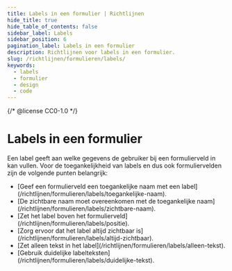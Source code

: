 ```yaml
---
title: Labels in een formulier | Richtlijnen
hide_title: true
hide_table_of_contents: false
sidebar_label: Labels
sidebar_position: 6
pagination_label: Labels in een formulier
description: Richtlijnen voor labels in een formulier.
slug: /richtlijnen/formulieren/labels/
keywords:
  - labels
  - formulier
  - design
  - code
---
```


{/* @license CC0-1.0 */}


# Labels in een formulier

Een label geeft aan welke gegevens de gebruiker bij een formulierveld in kan vullen.
Voor de toegankelijkheid van labels en dus ook formuliervelden zijn de volgende punten belangrijk:

- <FragmentRedirect id="geef-een-formulierveld-toegankelijke-naam-met-een-label">
    [Geef een formulierveld een toegankelijke naam met een label](/richtlijnen/formulieren/labels/toegankelijke-naam).
  </FragmentRedirect>
- <FragmentRedirect id="de-zichtbare-naam-moet-overeenkomen-met-de-toegankelijke-naam">
    [De zichtbare naam moet overeenkomen met de toegankelijke naam](/richtlijnen/formulieren/labels/zichtbare-naam).
  </FragmentRedirect>
- <FragmentRedirect id="zet-het-label-boven-het-formulierveld">
    [Zet het label boven het formulierveld](/richtlijnen/formulieren/labels/positie).
  </FragmentRedirect>
- <FragmentRedirect id="zorg-ervoor-dat-het-label-altijd-zichtbaar-is">
    [Zorg ervoor dat het label altijd zichtbaar is](/richtlijnen/formulieren/labels/altijd-zichtbaar).
  </FragmentRedirect>
- <FragmentRedirect id="zet-alleen-tekst-in-het-label">
    [Zet alleen tekst in het label](/richtlijnen/formulieren/labels/alleen-tekst).
  </FragmentRedirect>
- <FragmentRedirect id="gebruik-duidelijke-labelteksten">
    [Gebruik duidelijke labelteksten](/richtlijnen/formulieren/labels/duidelijke-tekst).
  </FragmentRedirect>

<FormFooterInfo />
